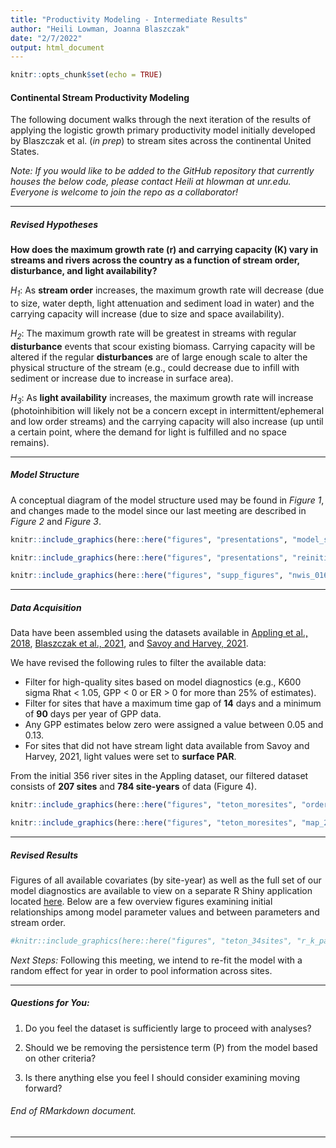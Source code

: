 ```yaml
---
title: "Productivity Modeling - Intermediate Results"
author: "Heili Lowman, Joanna Blaszczak"
date: "2/7/2022"
output: html_document
---
```


```r
knitr::opts_chunk$set(echo = TRUE)
```

#### Continental Stream Productivity Modeling

The following document walks through the next iteration of the results of applying the logistic growth primary productivity model initially developed by Blaszczak et al. (*in prep*) to stream sites across the continental United States.

*Note: If you would like to be added to the GitHub repository that currently houses the below code, please contact Heili at hlowman at unr.edu. Everyone is welcome to join the repo as a collaborator!*

***

##### Revised Hypotheses

**How does the maximum growth rate (r) and carrying capacity (K) vary in streams and rivers across the country as a function of stream order, disturbance, and light availability?**

*H~1~*: As **stream order** increases, the maximum growth rate will decrease (due to size, water depth, light attenuation and sediment load in water) and the carrying capacity will increase (due to size and space availability).

*H~2~*: The maximum growth rate will be greatest in streams with regular **disturbance** events that scour existing biomass. Carrying capacity will be altered if the regular **disturbances** are of large enough scale to alter the physical structure of the stream (e.g., could decrease due to infill with sediment or increase due to increase in surface area).

*H~3~*: As **light availability** increases, the maximum growth rate will increase (photoinhibition will likely not be a concern except in intermittent/ephemeral and low order streams) and the carrying capacity will also increase (up until a certain point, where the demand for light is fulfilled and no space remains).

***

##### Model Structure

A conceptual diagram of the model structure used may be found in *Figure 1*, and changes made to the model since our last meeting are described in *Figure 2* and *Figure 3*.

```r

knitr::include_graphics(here::here("figures", "presentations", "model_screenshot.png"))

```

```r

knitr::include_graphics(here::here("figures", "presentations", "reinitialization_screenshot.png"))

```

```r

knitr::include_graphics(here::here("figures", "supp_figures", "nwis_01608500_02266300_with_without_P.png"))

```

***

##### Data Acquisition

Data have been assembled using the datasets available in [Appling et al., 2018](https://www.sciencebase.gov/catalog/item/59bff507e4b091459a5e0982), [Blaszczak et al., 2021](https://www.sciencebase.gov/catalog/item/606f60afd34ef99870188ee5), and [Savoy and Harvey, 2021](https://www.sciencebase.gov/catalog/item/5f974adfd34e198cb77db168).

We have revised the following rules to filter the available data:

- Filter for high-quality sites based on model diagnostics (e.g., K600 sigma Rhat < 1.05, GPP < 0 or ER > 0 for more than 25% of estimates).
- Filter for sites that have a maximum time gap of **14** days and a minimum of **90** days per year of GPP data.
- Any GPP estimates below zero were assigned a value between 0.05 and 0.13.
- For sites that did not have stream light data available from Savoy and Harvey, 2021, light values were set to **surface PAR**.

From the initial 356 river sites in the Appling dataset, our filtered dataset consists of **207 sites** and **784 site-years** of data (Figure 4).

```r

knitr::include_graphics(here::here("figures", "teton_moresites", "order_years_207sites.png"))

```

```r

knitr::include_graphics(here::here("figures", "teton_moresites", "map_207sites.png"))

```

***

##### Revised Results

Figures of all available covariates (by site-year) as well as the full set of our model diagnostics are available to view on a separate R Shiny application located [here](https://hlowman.shinyapps.io/shiny/). Below are a few overview figures examining initial relationships among model parameter values and between parameters and stream order.

```r

#knitr::include_graphics(here::here("figures", "teton_34sites", "r_k_paneled.jpg"))

```

*Next Steps:* Following this meeting, we intend to re-fit the model with a random effect for year in order to pool information across sites.

***

##### Questions for You:

(1) Do you feel the dataset is sufficiently large to proceed with analyses?

(2) Should we be removing the persistence term (P) from the model based on other criteria?

(3) Is there anything else you feel I should consider examining moving forward?

###### End of RMarkdown document.

***
